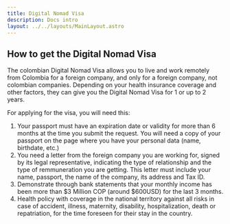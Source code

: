 ```yaml
---
title: Digital Nomad Visa
description: Docs intro
layout: ../../layouts/MainLayout.astro
---
```


<Intro client:idle/>

## How to get the Digital Nomad Visa

The colombian Digital Nomad Visa allows you to live and work remotely from Colombia for a foreign company, and only for a foreign company, not colombian companies.
Depending on your health insurance coverage and other factors, they can give you the Digital Nomad Visa for 1 or  up to 2 years.

For applying for the visa, you will need this:

1. Your passport must have an expiration date or validity for more than 6 months at the time you submit the request. You will need a copy of your passport on the page where you have your personal data (name, birthdate, etc.)
2. You need a letter from the foreign company you are working for, signed by its legal representative, indicating the type of relationship and the type of remmuneration you are getting. This letter must include your name, passport, the name of the company, its address and Tax ID.
3. Demonstrate through bank statements that your monthly income has been more than $3 Million COP (around $600USD) for the last 3 months.
4. Health policy with coverage in the national territory against all risks in case of accident, illness, maternity, disability, hospitalization, death or repatriation, for the time foreseen for their stay in the country.